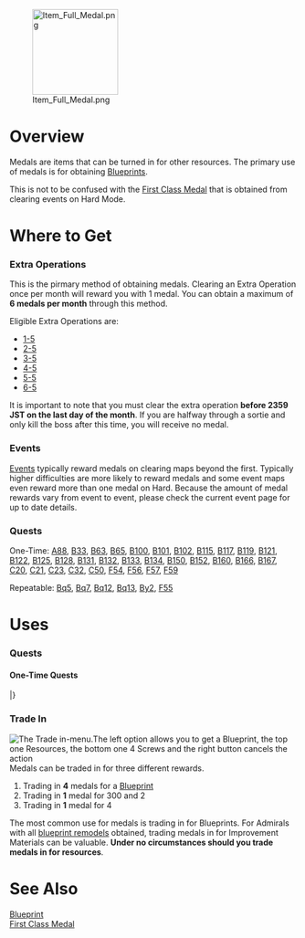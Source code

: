 [[File:Item Full Medal.png|150px|right]]
=Overview=

Medals are items that can be turned in for other resources. The primary use of medals is for obtaining [[Blueprints]]. 

This is not to be confused with the [[First Class Medal]] that is obtained from clearing events on Hard Mode.

=Where to Get=
===Extra Operations===
This is the pirmary method of obtaining medals. Clearing an Extra Operation once per month will reward you with 1 medal. You can obtain a maximum of '''6 medals per month''' through this method.  

Eligible Extra Operations are:
* [[World 1#1-5|1-5]]
* [[World 1#2-5|2-5]]
* [[World 1#3-5|3-5]]
* [[World 1#4-5|4-5]]
* [[World 1#5-5|5-5]]
* [[World 1#6-5|6-5]]

It is important to note that you must clear the extra operation '''before 2359 JST on the last day of the month'''. If you are halfway through a sortie and only kill the boss after this time, you will receive no medal.

===Events===

[[Events]] typically reward medals on clearing maps beyond the first. Typically higher difficulties are more likely to reward medals and some event maps even reward more than one medal on Hard. Because the amount of medal rewards vary from event to event, please check the current event page for up to date details.

===Quests===

One-Time: [[Quests#A88|A88]], 
[[Quests#B33|B33]], 
[[Quests#B63|B63]], 
[[Quests#B65|B65]], 
[[Quests#B100|B100]], 
[[Quests#B101|B101]], 
[[Quests#B102|B102]], 
[[Quests#B115|B115]], 
[[Quests#B117|B117]], 
[[Quests#B119|B119]], 
[[Quests#B121|B121]], 
[[Quests#B122|B122]], 
[[Quests#B125|B125]], 
[[Quests#B128|B128]], 
[[Quests#B131|B131]], 
[[Quests#B132|B132]], 
[[Quests#B133|B133]], 
[[Quests#B134|B134]], 
[[Quests#B150|B150]], 
[[Quests#B152|B152]], 
[[Quests#B160|B160]], 
[[Quests#B166|B166]], 
[[Quests#B167|B167]], 
[[Quests#C20|C20]], 
[[Quests#C21|C21]], 
[[Quests#C23|C23]], 
[[Quests#C32|C32]], 
[[Quests#C50|C50]], 
[[Quests#F54|F54]], 
[[Quests#F56|F56]], 
[[Quests#F57|F57]], 
[[Quests#F59|F59]]

Repeatable: [[Quests#Bq5|Bq5]], 
[[Quests#Bq7|Bq7]], 
[[Quests#Bq12|Bq12]], 
[[Quests#Bq13|Bq13]], 
[[Quests#By2|By2]], 
[[Quests#F55|F55]]

=Uses=
===Quests===
<div class="mw-collapsible mw-collapsed"><h4>One-Time Quests</h4>
<div class="mw-collapsible-content">
{{QuestsHeader}}
{{Quests
| type = Factory
| listnum = Fq1 <br> (F35)
| reqQuest = 
| reqQuest2 = 
| namejp = 「熟練搭乗員」養成
| nameen = "Skilled Pilot" Training
| req = Consume 2 Medals: With Houshou, create a maxed expertise and maxed modified [[Type 96 Fighter]] to train a skilled crew! (After Mission is complete, the unit will disappear)
*Use [[Houshou]] as your secretary, equip a maxed [[Akashi's Improvement Arsenal|upgraded]], maxed ranked [[Type 96 Fighter]] to [[Houshou]]
| fuel = 0
| ammo = 0
| steel = 0
| bauxite = 100
| other = x1 Skilled Pilot
x4 Improvement Materials
| notes =  Will consume 2 medals 
[[Type 96 Fighter]] will disappear upon completion.
''Quarterly Quest''
| once  =
}}
{{Quests
| type = Factory
| listnum = F36
| reqQuest = 
| reqQuest2 = 
| namejp = 新型魚雷兵装の開発
| nameen = New Torpedo Weapon Development
| req = Consume 2 Medals: Equip a maxed modified 61cm Triple Oxygen Torpedo and a maxed modified 61cm Quint Oxygen Torpedo to [[Shimakaze]](Equipment will disappear upon completion of quest)
* Have [[Shimakaze]] as your secratery and equip her with a maxed modified 61cm Triple Oxygen Torpedo and a maxed modified 61cm Quint Oxygen Torpedo that are improved from [[Akashi's Improvement Arsenal]] (Equipped torpedoes will disappear upon completion of quest)
| fuel = 0
| ammo = 600
| steel = 0
| bauxite = 0
| other = x1 [[Prototype 61cm Sextuple (Oxygen) Torpedo Mount]]
x6 Improvement Materials
| notes = (Torpedoes equipped to [[Shimakaze]] will disappear upon completion of quest and be replaced with reward)
Will consume 2 medals
| once  = True
}}
|}
</div></div>

===Trade In===
[[File:Medal_Trade_In_Menu.png|thumb|right|The Trade in-menu.The left option allows you to get a Blueprint, the top one Resources, the bottom one 4 Screws and the right button cancels the action]]
Medals can be traded in for three different rewards.

# Trading in '''4''' medals for a [[Blueprint]]
# Trading in '''1''' medal for 300 {{Fuel}}{{Ammo}}{{Steel}}{{Bauxite}} and 2 {{IR}}
# Trading in '''1''' medal for 4 {{IM}}

The most common use for medals is trading in for Blueprints. For Admirals with all [[Remodel_(Mechanic)#Blueprints|blueprint remodels]] obtained, trading medals in for Improvement Materials {{IM}} can be valuable. '''Under no circumstances should you trade medals in for resources'''.

=See Also=
[[Blueprint]]<br>
[[First Class Medal]]<br>
{{Mechanics}}